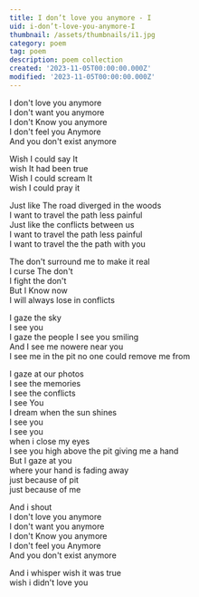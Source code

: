 ```yaml
---
title: I don’t love you anymore - I
uid: i-don’t-love-you-anymore-I
thumbnail: /assets/thumbnails/i1.jpg
category: poem
tag: poem 
description: poem collection
created: '2023-11-05T00:00:00.000Z'
modified: '2023-11-05T00:00:00.000Z'
---
```

<YouTubeVideo videoId="ovuRPMXCiIo" />



I don't love you anymore  
I don't want you anymore  
I don't Know you anymore  
I don't feel you Anymore  
And you don't exist anymore  

Wish I could say It  
wish It had been true  
Wish I could scream It  
wish I could pray it  

Just like The road diverged in the woods  
I want to travel the path less painful  
Just like the conflicts between us  
I want to travel the path less painful  
I want to travel the the path with you  

The don't surround me to make it real  
I curse The don't  
I fight the don't  
But I Know now  
I will always lose in conflicts  

I gaze the sky  
I see you  
I gaze the people I see you smiling  
And I see me nowere near you  
I see me in the pit no one could remove me from  

I gaze at our photos  
I see the memories  
I see the conflicts  
I see You  
I dream when the sun shines  
I see you  
I see you  
when i close my eyes  
I see you high above the pit giving me a hand  
But I gaze at you  
where your hand is fading away  
just because of pit  
just because of me  

And i shout  
I don't love you anymore  
I don't want you anymore  
I don't Know you anymore  
I don't feel you Anymore  
And you don't exist anymore  

And i whisper wish it was true  
wish i didn't love you

